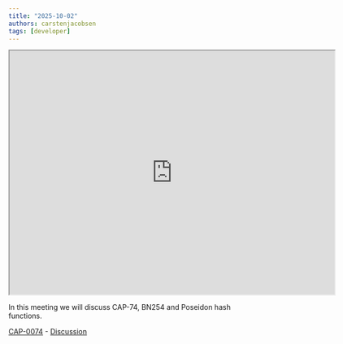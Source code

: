 ```yaml
---
title: "2025-10-02"
authors: carstenjacobsen
tags: [developer]
---
```


<iframe
  src="https://www.youtube.com/embed/8UmxYfDkWLg?si=Q6Q6jXD7KDlNaHvg"
  width="640"
  height="480"
  allow="autoplay"
></iframe>

In this meeting we will discuss CAP-74, BN254 and Poseidon hash functions. 

[CAP-0074](https://github.com/stellar/stellar-protocol/blob/master/core/cap-0074.md) - [Discussion](https://github.com/orgs/stellar/discussions/1780)
